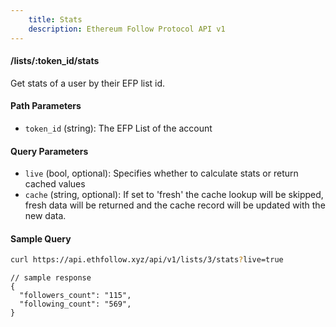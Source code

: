 ```yaml
---
    title: Stats
    description: Ethereum Follow Protocol API v1
---
```


#### /lists/\:token_id/stats

Get stats of a user by their EFP list id.

#### Path Parameters

- `token_id` (string): The EFP List of the account

#### Query Parameters

- `live` (bool, optional): Specifies whether to calculate stats or return cached values
- `cache` (string, optional): If set to 'fresh' the cache lookup will be skipped, fresh data will be returned and the cache record will be updated with the new data.

#### Sample Query

```sh copy
curl https://api.ethfollow.xyz/api/v1/lists/3/stats?live=true
```

```jsonc
// sample response
{
  "followers_count": "115",
  "following_count": "569",
}
```
